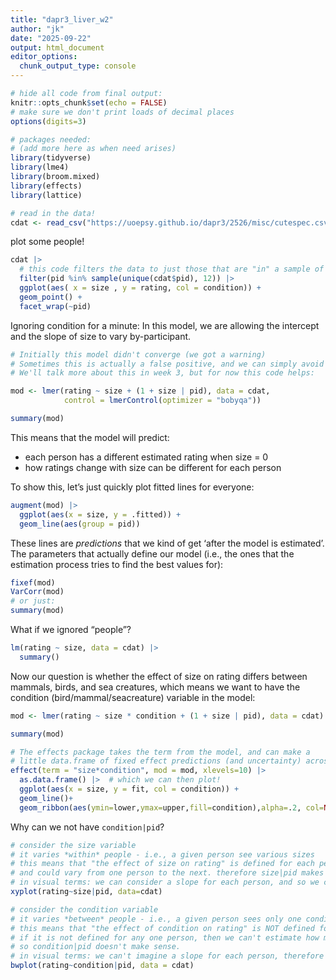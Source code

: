 ```yaml
---
title: "dapr3_liver_w2"
author: "jk"
date: "2025-09-22"
output: html_document
editor_options: 
  chunk_output_type: console
---
```


```r
# hide all code from final output:
knitr::opts_chunk$set(echo = FALSE)
# make sure we don't print loads of decimal places
options(digits=3)

# packages needed:
# (add more here as when need arises)
library(tidyverse)
library(lme4)
library(broom.mixed)
library(effects)
library(lattice)

# read in the data!
cdat <- read_csv("https://uoepsy.github.io/dapr3/2526/misc/cutespec.csv")
```

plot some people! 

```r
cdat |>
  # this code filters the data to just those that are "in" a sample of 12 people's IDs:
  filter(pid %in% sample(unique(cdat$pid), 12)) |>
  ggplot(aes( x = size , y = rating, col = condition)) +
  geom_point() +
  facet_wrap(~pid)
```

Ignoring condition for a minute:
In this model, we are allowing the intercept and the slope of size to vary by-participant.  

```r
# Initially this model didn't converge (we got a warning)
# Sometimes this is actually a false positive, and we can simply avoid it by switching the optimizer (think "complicated way the computer goes brr to fit the model"), like we did here. 
# We'll talk more about this in week 3, but for now this code helps:  

mod <- lmer(rating ~ size + (1 + size | pid), data = cdat, 
            control = lmerControl(optimizer = "bobyqa"))

summary(mod)
```

This means that the model will predict:

- each person has a different estimated rating when size = 0
- how ratings change with size can be different for each person

To show this, let's just quickly plot fitted lines for everyone:  
```r
augment(mod) |>
  ggplot(aes(x = size, y = .fitted)) +
  geom_line(aes(group = pid))
```

These lines are *predictions* that we kind of get 'after the model is estimated'. 
The parameters that actually define our model (i.e., the ones that the estimation process tries to find the best values for):  

```r
fixef(mod)
VarCorr(mod)
# or just:  
summary(mod)
```

What if we ignored "people"?
```r
lm(rating ~ size, data = cdat) |>
  summary()
```

Now our question is whether the effect of size on rating differs between mammals, birds, and sea creatures, which means we want to have the condition (bird/mammal/seacreature) variable in the model:  
```r
mod <- lmer(rating ~ size * condition + (1 + size | pid), data = cdat)

summary(mod)

# The effects package takes the term from the model, and can make a 
# little data.frame of fixed effect predictions (and uncertainty) across those predictors.  
effect(term = "size*condition", mod = mod, xlevels=10) |>
  as.data.frame() |>  # which we can then plot! 
  ggplot(aes(x = size, y = fit, col = condition)) +
  geom_line()+
  geom_ribbon(aes(ymin=lower,ymax=upper,fill=condition),alpha=.2, col=NA)
```


Why can we not have `condition|pid`?  

```r
# consider the size variable
# it varies *within* people - i.e., a given person see various sizes
# this means that "the effect of size on rating" is defined for each person
# and could vary from one person to the next. therefore size|pid makes sense.
# in visual terms: we can consider a slope for each person, and so we can talk about how much the slope varies
xyplot(rating~size|pid, data=cdat)

# consider the condition variable
# it varies *between* people - i.e., a given person sees only one condition
# this means that "the effect of condition on rating" is NOT defined for each person (it only makes sense when comparing people). 
# if it is not defined for any one person, then we can't estimate how much it varies from one person to another.
# so condition|pid doesn't make sense. 
# in visual terms: we can't imagine a slope for each person, therefore we can't say how much the slope varies
bwplot(rating~condition|pid, data = cdat)
```



